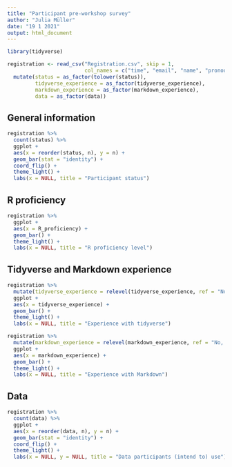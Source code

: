 ```yaml
---
title: "Participant pre-workshop survey"
author: "Julia Müller"
date: "19 1 2021"
output: html_document
---
```


```r
library(tidyverse)

registration <- read_csv("Registration.csv", skip = 1, 
                         col_names = c("time", "email", "name", "pronouns", "institution", "status", "R_proficiency", "tidyverse_experience", "markdown_experience", "data", "use_R", "expectations")) %>% 
  mutate(status = as_factor(tolower(status)),
         tidyverse_experience = as_factor(tidyverse_experience),
         markdown_experience = as_factor(markdown_experience),
         data = as_factor(data))
```

## General information
```r
registration %>% 
  count(status) %>% 
  ggplot +
  aes(x = reorder(status, n), y = n) +
  geom_bar(stat = "identity") +
  coord_flip() +
  theme_light() +
  labs(x = NULL, title = "Participant status")
```

## R proficiency
```r
registration %>% 
  ggplot +
  aes(x = R_proficiency) +
  geom_bar() +
  theme_light() +
  labs(x = NULL, title = "R proficiency level")
```

## Tidyverse and Markdown experience
```r
registration %>% 
  mutate(tidyverse_experience = relevel(tidyverse_experience, ref = "No, I am new to R")) %>% 
  ggplot +
  aes(x = tidyverse_experience) +
  geom_bar() +
  theme_light() +
  labs(x = NULL, title = "Experience with tidyverse")

registration %>% 
  mutate(markdown_experience = relevel(markdown_experience, ref = "No, I don't use R-Markdown")) %>% 
  ggplot +
  aes(x = markdown_experience) +
  geom_bar() +
  theme_light() +
  labs(x = NULL, title = "Experience with Markdown")
```


## Data
```r
registration %>% 
  count(data) %>% 
  ggplot +
  aes(x = reorder(data, n), y = n) +
  geom_bar(stat = "identity") +
  coord_flip() +
  theme_light() +
  labs(x = NULL, y = NULL, title = "Data participants (intend to) use")
```

